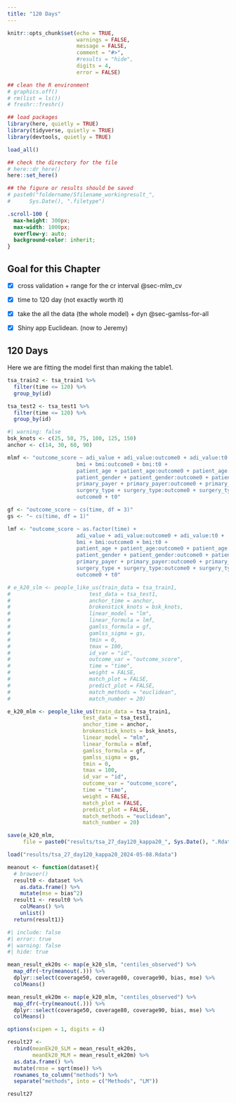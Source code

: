 ```yaml
---
title: "120 Days"
---
```


```r
knitr::opts_chunk$set(echo = TRUE,
                      warnings = FALSE,
                      message = FALSE,
                      comment = "#>",
                      #results = "hide",
                      digits = 4,
                      error = FALSE)

## clean the R environment
# graphics.off()
# rm(list = ls())
# freshr::freshr()

## load packages
library(here, quietly = TRUE)
library(tidyverse, quietly = TRUE)
library(devtools, quietly = TRUE)

load_all()

## check the directory for the file
# here::dr_here()
here::set_here()

## the figure or results should be saved 
# paste0("foldername/Sfilename_workingresult_", 
#      Sys.Date(), ".filetype")
```

```css
.scroll-100 {
  max-height: 300px;
  max-width: 1000px;
  overflow-y: auto;
  background-color: inherit;
}
```

## Goal for this Chapter

-   [x] cross validation + range for the cr interval @sec-mlm_cv

-   [x] time to 120 day (not exactly worth it)

-   [x] take the all the data (the whole model) + dyn @sec-gamlss-for-all

-   [x] Shiny app Euclidean. (now to Jeremy)

## 120 Days {#sec-120days}

Here we are fitting the model first than making the table1.

```r
tsa_train2 <- tsa_train1 %>%
  filter(time <= 120) %>%
  group_by(id) 

tsa_test2 <- tsa_test1 %>%
  filter(time <= 120) %>%
  group_by(id)
```

```r
#| warning: false
bsk_knots <- c(25, 50, 75, 100, 125, 150)
anchor <- c(14, 30, 60, 90)

mlmf <- "outcome_score ~ adi_value + adi_value:outcome0 + adi_value:t0 +
                      bmi + bmi:outcome0 + bmi:t0 +
                      patient_age + patient_age:outcome0 + patient_age:t0 +
                      patient_gender + patient_gender:outcome0 + patient_gender:t0 +
                      primary_payer + primary_payer:outcome0 + primary_payer:t0 +
                      surgery_type + surgery_type:outcome0 + surgery_type:t0 +
                      outcome0 + t0"

gf <- "outcome_score ~ cs(time, df = 3)"
gs <- "~ cs(time, df = 1)"

lmf <- "outcome_score ~ as.factor(time) + 
                      adi_value + adi_value:outcome0 + adi_value:t0 + 
                      bmi + bmi:outcome0 + bmi:t0 +
                      patient_age + patient_age:outcome0 + patient_age:t0 +
                      patient_gender + patient_gender:outcome0 + patient_gender:t0 +
                      primary_payer + primary_payer:outcome0 + primary_payer:t0 +
                      surgery_type + surgery_type:outcome0 + surgery_type:t0 +
                      outcome0 + t0"

# e_k20_slm <- people_like_us(train_data = tsa_train1,
#                         test_data = tsa_test1,
#                         anchor_time = anchor,
#                         brokenstick_knots = bsk_knots,
#                         linear_model = "lm",
#                         linear_formula = lmf,
#                         gamlss_formula = gf,
#                         gamlss_sigma = gs,
#                         tmin = 0,
#                         tmax = 100,
#                         id_var = "id",
#                         outcome_var = "outcome_score",
#                         time = "time",
#                         weight = FALSE,
#                         match_plot = FALSE,
#                         predict_plot = FALSE,
#                         match_methods = "euclidean",
#                         match_number = 20)

e_k20_mlm <- people_like_us(train_data = tsa_train1,
                        test_data = tsa_test1,
                        anchor_time = anchor,
                        brokenstick_knots = bsk_knots,
                        linear_model = "mlm",
                        linear_formula = mlmf,
                        gamlss_formula = gf,
                        gamlss_sigma = gs,
                        tmin = 0,
                        tmax = 100,
                        id_var = "id",
                        outcome_var = "outcome_score",
                        time = "time",
                        weight = FALSE,
                        match_plot = FALSE,
                        predict_plot = FALSE,
                        match_methods = "euclidean",
                        match_number = 20)

save(e_k20_mlm,  
     file = paste0("results/tsa_27_day120_kappa20_", Sys.Date(), ".Rdata"))
```

```r
load("results/tsa_27_day120_kappa20_2024-05-08.Rdata")

meanout <- function(dataset){
  # browser()
  result0 <- dataset %>%
    as.data.frame() %>%
    mutate(mse = bias^2) 
  result1 <- result0 %>%
    colMeans() %>%
    unlist()
  return(result1)}
```

```r
#| include: false
#| error: true
#| warning: false
#| hide: true

mean_result_ek20s <- map(e_k20_slm, "centiles_observed") %>% 
  map_dfr(~try(meanout(.))) %>%
  dplyr::select(coverage50, coverage80, coverage90, bias, mse) %>%
  colMeans()

mean_result_ek20m <- map(e_k20_mlm, "centiles_observed") %>%
  map_dfr(~try(meanout(.))) %>%
  dplyr::select(coverage50, coverage80, coverage90, bias, mse) %>%
  colMeans()
```

```r
options(scipen = 1, digits = 4)

result27 <- 
  rbind(meanEk20_SLM = mean_result_ek20s, 
        meanEk20_MLM = mean_result_ek20m) %>%
  as.data.frame() %>% 
  mutate(rmse = sqrt(mse)) %>%
  rownames_to_column("methods") %>%
  separate("methods", into = c("Methods", "LM"))

result27
```
